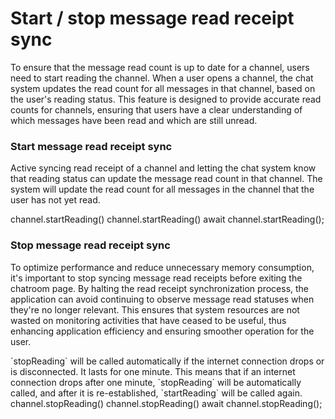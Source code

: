 # Start / stop message read receipt sync

To ensure that the message read count is up to date for a channel, users need to start reading the channel. When a user opens a channel, the chat system updates the read count for all messages in that channel, based on the user's reading status. This feature is designed to provide accurate read counts for channels, ensuring that users have a clear understanding of which messages have been read and which are still unread.

### Start message read receipt sync

Active syncing read receipt of a channel and letting the chat system know that reading status can update the message read count in that channel. The system will update the read count for all messages in the channel that the user has not yet read.

<Tabs>
  <Tab title="iOS">
    <CodeGroup>
      <CodeBlock>
        channel.startReading()
      </CodeBlock>
    </CodeGroup>
  </Tab>
  <Tab title="Android">
    <CodeGroup>
      <CodeBlock>
        channel.startReading()
      </CodeBlock>
    </CodeGroup>
  </Tab>
  <Tab title="TypeScript">
    <CodeGroup>
      <CodeBlock>
        await channel.startReading();
      </CodeBlock>
    </CodeGroup>
  </Tab>
</Tabs>

### Stop message read receipt sync

To optimize performance and reduce unnecessary memory consumption, it's important to stop syncing message read receipts before exiting the chatroom page. By halting the read receipt synchronization process, the application can avoid continuing to observe message read statuses when they're no longer relevant. This ensures that system resources are not wasted on monitoring activities that have ceased to be useful, thus enhancing application efficiency and ensuring smoother operation for the user.

<Info>
`stopReading` will be called automatically if the internet connection drops or is disconnected. It lasts for one minute. This means that if an internet connection drops after one minute, `stopReading` will be automatically called, and after it is re-established, `startReading` will be called again.
</Info>

<Tabs>
  <Tab title="iOS">
    <CodeGroup>
      <CodeBlock>
        channel.stopReading()
      </CodeBlock>
    </CodeGroup>
  </Tab>
  <Tab title="Android">
    <CodeGroup>
      <CodeBlock>
        channel.stopReading()
      </CodeBlock>
    </CodeGroup>
  </Tab>
  <Tab title="TypeScript">
    <CodeGroup>
      <CodeBlock>
        await channel.stopReading();
      </CodeBlock>
    </CodeGroup>
  </Tab>
</Tabs>